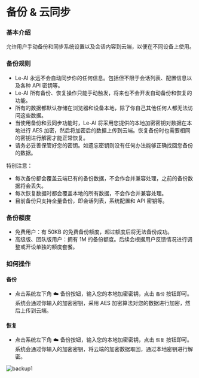 # 备份 & 云同步

### 基本介绍

允许用户手动备份和同步系统设置以及会话内容到云端，以便在不同设备上使用。

### 备份规则

- Le-AI 永远不会自动同步你的任何信息。包括但不限于会话列表、配置信息以及各种 API 密钥等。
- Le-AI 所有备份、恢复操作只能手动触发，将来也不会开发自动备份和恢复的功能。
- 所有的数据都默认存储在浏览器和设备本地，除了你自己其他任何人都无法访问这些数据。
- 当使用备份和云同步功能时，Le-AI 将采用您提供的本地加密密钥对数据在本地进行 AES 加密，然后将加密后的数据上传到云端。恢复备份时也需要相同的密钥进行解密才能正常恢复。
- 请务必妥善保管好您的密钥。如遗忘密钥则没有任何办法能够正确找回您备份的数据。

特别注意：

- 每次备份都会覆盖云端已有的备份数据，不会作合并兼容处理，之前的备份数据将会丢失。
- 每次恢复数据时都会覆盖本地的所有数据，不会作合并兼容处理。
- 目前备份只支持全量备份，即会话列表，系统配置和 API 密钥等。

### 备份额度

- 免费用户：有 50KB 的免费备份额度，超过额度后将无法备份成功。
- 高级版、团队版用户：拥有 1M 的备份额度。后续会根据用户反馈情况进行调整或开设单独的额度套餐。

### 如何操作

#### 备份

- 点击系统左下角 ☁️ 备份按钮，输入您的本地加密密钥，点击 `备份` 按钮即可。系统会通过你输入的加密密钥，采用 AES 加密算法对您的数据进行加密，然后上传到云端。

#### 恢复

- 点击系统左下角 ☁️ 备份按钮，输入您的本地加密密钥，点击 `恢复` 按钮即可。系统会通过你输入的加密密钥，将云端的加密数据取回，通过本地密钥进行解密。

![backup1](/features/backup/backup-1-zh-CN.png)
